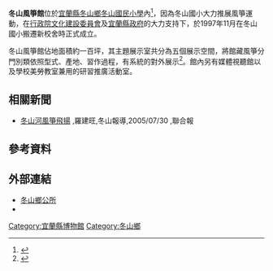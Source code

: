{{expand|time=2010-10-29T05:25:51+00:00}}
'''冬山風箏館'''位於[[宜蘭縣冬山鄉冬山國民小學|宜蘭縣冬山鄉冬山國民小學]]內<ref>{{cite news|url=https://vita.tw/%E5%86%AC%E5%B1%B1%E9%A2%A8%E7%AE%8F%E7%B7%A9%E8%90%BD-%E6%9C%9F%E7%9B%BC%E5%86%8D%E8%B5%B7%E9%A3%9B-22d083ad3a66|title=冬山風箏緩落 期盼再起飛|date=2010-10-10|accessdate=2019-09-28|agency=[[生命力新聞|生命力新聞]]}}</ref>，因為冬山國小大力推展風箏運動，在[[行政院文化建設委員會|行政院文化建設委員會]]及[[宜蘭縣政府|宜蘭縣政府]]的大力支持下，於1997年11月在冬山國小搬遷新校舍時正式成立。

冬山風箏館佔地面積約一百坪，其主題展示室共分為五個展示空間，將館藏風箏分門別類依照型式、產地、習作過程，有系統的對外展示<ref>{{cite news|url=https://www.peoplenews.tw/news/b507c5ca-4977-47b8-9ca2-b8b472484942|title=【巡田水遊記】冬山風箏館|author=李界木|date=2015-09-14|accessdate=2019-09-28|agency=[[民報|民報]]|archive-date=2019-09-23|archive-url=https://web.archive.org/web/20190923151312/https://www.peoplenews.tw/news/b507c5ca-4977-47b8-9ca2-b8b472484942|dead-url=no}}</ref>。館內另有媒體視聽館以及學校美勞教室兼用的研習推廣活動室。

==相關新聞==
*[http://blog.udn.com/ader1124/4562595 冬山河風箏飛揚] {{Wayback|url=http://blog.udn.com/ader1124/4562595 |date=20190924122430 }} ,羅建旺,冬山報導,2005/07/30 ,聯合報

==參考資料==
{{reflist}}

== 外部連結 ==
*[https://web.archive.org/web/20090901174530/http://www.dongshan.nat.gov.tw/releaseRedirect.do?unitID=158 冬山鄉公所]
*{{facebook|ds9591105|冬山鄉公所}}

[[Category:宜蘭縣博物館|Category:宜蘭縣博物館]]
[[Category:冬山鄉|Category:冬山鄉]]